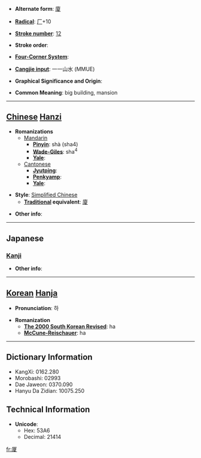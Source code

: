 * '''Alternate form''': [[廈]]

* '''[[Wiktionary:Chinese radical index| Radical]]''': [[Wiktionary:Chinese radical index 厂|厂]]+10

* '''[[Wiktionary:Chinese total strokes index|Stroke number]]''': [[Wiktionary:Chinese total strokes index 12|12]]

* '''Stroke order''': 

* '''[[Wiktionary:Chinese four corner index|Four-Corner System]]''': 

* '''[[Wiktionary:Chinese Cangjie index|Cangjie input]]''': 一一山水 (MMUE)

* '''Graphical Significance and Origin''': 

* '''Common Meaning''': big building, mansion

----

== [[Chinese]] [[Hanzi]] ==

* '''Romanizations'''
** [[Mandarin]]
*** '''[[Pinyin]]''': shà (sha4)
*** '''[[Wade-Giles]]''': sha<sup>4</sup>
*** '''[[Yale]]''': 
**[[Cantonese]]
***'''[[Jyutping]]''':
***'''[[Penkyamp]]''': 
***'''[[Yale]]''': 

* '''Style''': [[Simplified Chinese]] 
** '''[[Traditional Chinese|Traditional]] equivalent''': [[廈]]

* '''Other info''': 

----

==Japanese==
===[[Kanji]]===
{{kanji|on readings=[[か]] (ka)|kun readings=[[いえ]] (ie)}}

* '''Other info''':  

----

== [[Korean]] [[Hanja]] ==

* '''Pronunciation''': 하

* '''Romanization'''
** '''[[The 2000 South Korean Revised Romanization|The 2000 South Korean Revised]]''': ha
** '''[[McCune-Reischauer]]''': ha

----

== Dictionary Information ==

* KangXi: 0162.280
* Morobashi: 02993
* Dae Jaweon: 0370.090
* Hanyu Da Zidian: 10075.250

== Technical Information ==

* '''Unicode''':
** Hex: 53A6
** Decimal: 21414

[[fr:厦]]